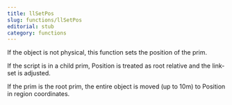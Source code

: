 ```yaml
---
title: llSetPos
slug: functions/llSetPos
editorial: stub
category: functions
---
```


<LSLFunction name="llSetPos"/>

If the object is not physical, this function sets the position of the prim.

If the script is in a child prim, Position is treated as root relative and the link-set is adjusted.

If the prim is the root prim, the entire object is moved (up to 10m) to Position in region coordinates.
